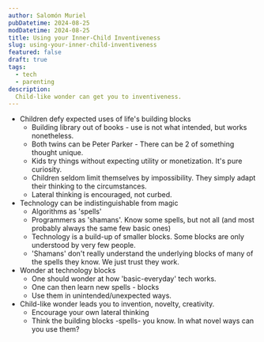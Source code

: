 ```yaml
---
author: Salomón Muriel
pubDatetime: 2024-08-25
modDatetime: 2024-08-25
title: Using your Inner-Child Inventiveness
slug: using-your-inner-child-inventiveness
featured: false
draft: true
tags:
  - tech
  - parenting
description:
  Child-like wonder can get you to inventiveness.
---
```

* Children defy expected uses of life's building blocks
  * Building library out of books - use is not what intended, but works nonetheless.
  * Both twins can be Peter Parker - There can be 2 of something thought unique.
  * Kids try things without expecting utility or monetization. It's pure curiosity.
  * Children seldom limit themselves by impossibility. They simply adapt their thinking to the circumstances. 
  * Lateral thinking is encouraged, not curbed.
* Technology can be indistinguishable from magic
  * Algorithms as 'spells'
  * Programmers as 'shamans'. Know some spells, but not all (and most probably always the same few basic ones)
  * Technology is a build-up of smaller blocks. Some blocks are only understood by very few people.
  * 'Shamans' don't really understand the underlying blocks of many of the spells they know. We just trust they work.
* Wonder at technology blocks
  * One should wonder at how 'basic-everyday' tech works.
  * One can then learn new spells - blocks
  * Use them in unintended/unexpected ways.
* Child-like wonder leads you to invention, novelty, creativity.
  * Encourage your own lateral thinking
  * Think the building blocks -spells- you know. In what novel ways can you use them?